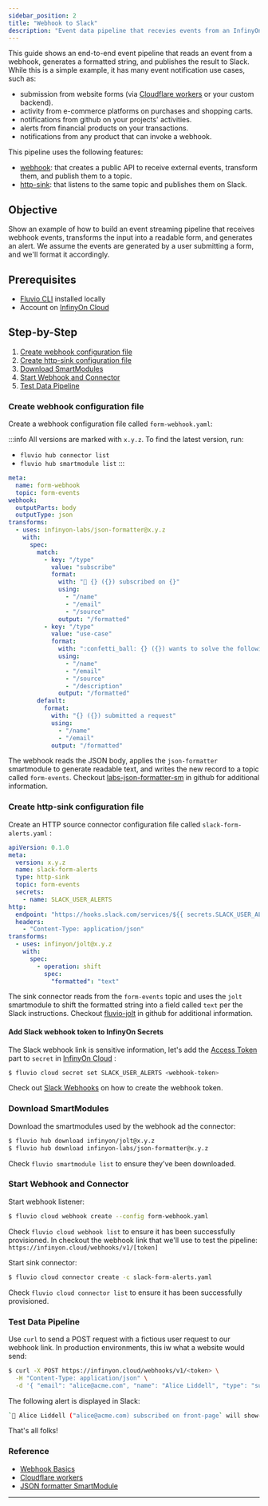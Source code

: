 ```yaml
---
sidebar_position: 2
title: "Webhook to Slack"
description: "Event data pipeline that recevies events from an InfinyOn Cloud Webhook and sends an alert to Slack"
---
```


This guide shows an end-to-end event pipeline that reads an event from a webhook, generates a formatted string, and publishes the result to Slack. While this is a simple example, it has many event notification use cases, such as:

* submission from website forms (via [Cloudflare workers] or your custom backend).
* activity from e-commerce platforms on purchases and shopping carts.
* notifications from github on your projects' activities.
* alerts from financial products on your transactions.
* notifications from any product that can invoke a webhook.

This pipeline uses the following features:

* [webhook]: that creates a public API to receive external events, transform them, and publish them to a topic.
* [http-sink]: that listens to the same topic and publishes them on Slack.


## Objective

Show an example of how to build an event streaming pipeline that receives webhook events, transforms the input into a readable form, and generates an alert. We assume the events are generated by a user submitting a form, and we'll format it accordingly.

## Prerequisites

* [Fluvio CLI] installed locally
* Account on [InfinyOn Cloud]

## Step-by-Step

1. [Create webhook configuration file](#create-webhook-configuration-file)
2. [Create http-sink configuration file](#create-http-sink-configuration-file)
3. [Download SmartModules](#download-smartmodules)
4. [Start Webhook and Connector](#start-webhook-and-connector)
5. [Test Data Pipeline](#test-data-pipeline)

### Create webhook configuration file

Create a webhook configuration file called `form-webhook.yaml`:

:::info
All versions are marked with `x.y.z`. To find the latest version, run:
*  `fluvio hub connector list`
*  `fluvio hub smartmodule list`
:::

```yaml title="quotes-source-connector.yml"
meta:
  name: form-webhook
  topic: form-events
webhook:
  outputParts: body
  outputType: json
transforms:
  - uses: infinyon-labs/json-formatter@x.y.z
    with:
      spec:
        match:
          - key: "/type"
            value: "subscribe"
            format:
              with: "📢 {} ({}) subscribed on {}"
              using:
                - "/name"
                - "/email"
                - "/source"
              output: "/formatted"
          - key: "/type"
            value: "use-case"
            format:
              with: ":confetti_ball: {} ({}) wants to solve the following '{}' use-case:\n>{}"
              using:
                - "/name"
                - "/email"
                - "/source"
                - "/description"
              output: "/formatted"
        default:
          format:
            with: "{} ({}) submitted a request"
            using:
              - "/name"
              - "/email"
            output: "/formatted"
```

The webhook reads the JSON body, applies the `json-formatter` smartmodule to generate readable text, and writes the new record to a topic called `form-events`. Checkout [labs-json-formatter-sm] in github for additional information.


### Create http-sink configuration file

Create an HTTP source connector configuration file called `slack-form-alerts.yaml` :

```yaml title="slack-form-alerts.yaml"
apiVersion: 0.1.0
meta:
  version: x.y.z
  name: slack-form-alerts
  type: http-sink
  topic: form-events
  secrets:
    - name: SLACK_USER_ALERTS
http:
  endpoint: "https://hooks.slack.com/services/${{ secrets.SLACK_USER_ALERTS }}"
  headers:
    - "Content-Type: application/json"
transforms:
  - uses: infinyon/jolt@x.y.z
    with:
      spec:
        - operation: shift
          spec:
            "formatted": "text"
```

The sink connector reads from the `form-events` topic and uses the `jolt` smartmodule to shift the formatted string into a field called `text` per the Slack instructions. Checkout [fluvio-jolt] in github for additional information.

#### Add Slack webhook token to InfinyOn Secrets

The Slack webhook link is sensitive information, let's add the [Access Token] part to `secret` in [InfinyOn Cloud] :

```bash
$ fluvio cloud secret set SLACK_USER_ALERTS <webhook-token>
```

Check out [Slack Webhooks] on how to create the webhook token.


### Download SmartModules

Download the smartmodules used by the webhook ad the connector:

```bash
$ fluvio hub download infinyon/jolt@x.y.z
$ fluvio hub download infinyon-labs/json-formatter@x.y.z
```

Check `fluvio smartmodule list` to ensure they've been downloaded.


### Start Webhook and Connector

Start webhook listener:

```bash
$ fluvio cloud webhook create --config form-webhook.yaml
```
Check `fluvio cloud webhook list` to ensure it has been successfully provisioned. In checkout the webhook link that we'll use to test the pipeline: `https://infinyon.cloud/webhooks/v1/[token]`


Start sink connector:

```bash
$ fluvio cloud connector create -c slack-form-alerts.yaml
```

Check `fluvio cloud connector list` to ensure it has been successfully provisioned.


### Test Data Pipeline

Use `curl` to send a POST request with a fictious user request to our webhook link. In production environments, this iw what a website would send:

```bash
$ curl -X POST https://infinyon.cloud/webhooks/v1/<token> \
  -H "Content-Type: application/json" \
  -d '{ "email": "alice@acme.com", "name": "Alice Liddell", "type": "subscribe", "source": "front-page" }'
```

The following alert is displayed in Slack:

```bash
`📢 Alice Liddell ("alice@acme.com) subscribed on front-page` will show-up in your slack channel.
```
That's all folks!

### Reference

* [Webhook Basics]
* [Cloudflare workers]
* [JSON formatter SmartModule]

---

[webhook]: cloud/tutorials/webhook-basics.mdx
[Webhook Basics]: cloud/tutorials/webhook-basics.mdx
[http-sink]: https://github.com/infinyon/http-sink-connector
[labs-json-formatter-sm]: https://github.com/infinyon/labs-json-formatter-sm
[JSON formatter SmartModule]: https://github.com/infinyon/labs-json-formatter-sm
[fluvio-jolt]: https://github.com/infinyon/fluvio-jolt
[Fluvio CLI]: fluvio/quickstart.mdx#install-fluvio
[InfinyOn Cloud]: https://infinyon.cloud/signup
[Access Token]: https://docs.github.com/en/authentication/keeping-your-account-and-data-secure/creating-a-personal-access-token
[Slack Webhooks]: https://api.slack.com/messaging/webhooks
[Cloudflare workers]: https://workers.cloudflare.com
